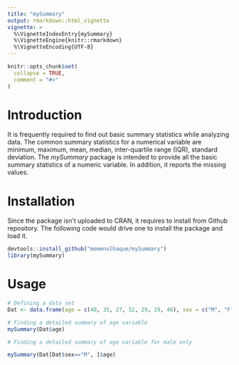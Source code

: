 ```yaml
---
title: "mySummary"
output: rmarkdown::html_vignette
vignette: >
  %\VignetteIndexEntry{mySummary}
  %\VignetteEngine{knitr::rmarkdown}
  %\VignetteEncoding{UTF-8}
---
```


```r
knitr::opts_chunk$set(
  collapse = TRUE,
  comment = "#>"
)
```
# Introduction

It is frequently required to find out basic summary statistics while analyzing data. The common  summary statistics for a numerical variable are minimum, maximum, mean, median, inter-quartile range (IQR), standard deviation. The *mySummary* package is intended to provide all the basic summary statistics of a numeric variable. In addition, it reports the missing values.

# Installation
Since the package isn't uploaded to CRAN, it requires to install from Github repository. The following code would drive one to install the package and load it.

```r
devtools::install_github("momenulhaque/mySummary")
library(mySummary)

```

# Usage

```r
# Defining a data set
Dat <- data.frame(age = c(40, 35, 27, 52, 29, 29, 46), sex = c("M", "F", "M", "F", "F", "M", "M"))

# Finding a detailed summary of age variable
mySummary(Dat$age)

# Finding a detailed summary of age variable for male only

mySummary(Dat[Dat$sex=="M", ]$age)
```


